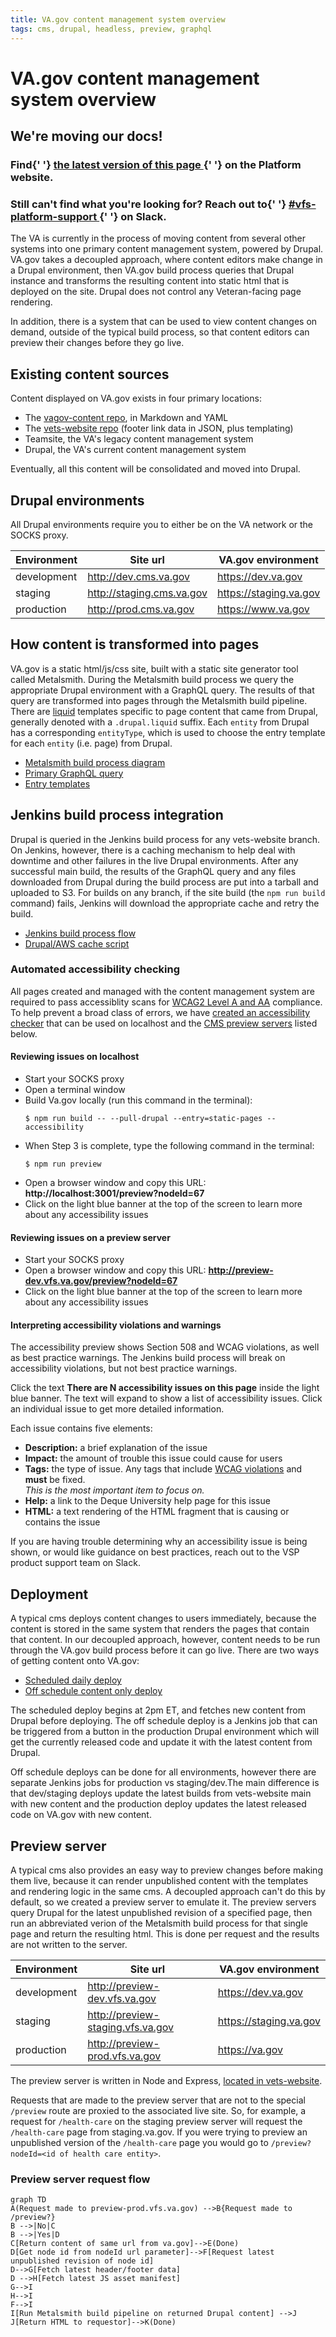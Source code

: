 ```yaml
---
title: VA.gov content management system overview
tags: cms, drupal, headless, preview, graphql
---
```


# VA.gov content management system overview

<div class="deprecation-message">
  <h2>We're moving our docs!</h2>
  <h3>
    Find{' '}
    <a href="https://depo-platform-documentation.scrollhelp.site/developer-docs/VA.gov-content-management-system-overview.1854832733.html">
      the latest version of this page
    </a>{' '}
    on the Platform website.
  </h3>
  <h3>
    Still can't find what you're looking for? Reach out to{' '}
    <a href="https://dsva.slack.com/archives/CBU0KDSB1">
      #vfs-platform-support
    </a>{' '}
    on Slack.
  </h3>
</div>

The VA is currently in the process of moving content from several other systems into one primary content management system, powered by Drupal. VA.gov takes a decoupled approach, where content editors make change in a Drupal environment, then VA.gov build process queries that Drupal instance and transforms the resulting content into static html that is deployed on the site. Drupal does not control any Veteran-facing page rendering.

In addition, there is a system that can be used to view content changes on demand, outside of the typical build process, so that content editors can preview their changes before they go live.

## Existing content sources

Content displayed on VA.gov exists in four primary locations:

- The [vagov-content repo](https://github.com/department-of-veterans-affairs/vagov-content), in Markdown and YAML
- The [vets-website repo](https://github.com/department-of-veterans-affairs/vets-website) (footer link data in JSON, plus templating)
- Teamsite, the VA's legacy content management system
- Drupal, the VA's current content management system

Eventually, all this content will be consolidated and moved into Drupal.

## Drupal environments

All Drupal environments require you to either be on the VA network or the SOCKS proxy.

| Environment | Site url                  | VA.gov environment     |
| ----------- | ------------------------- | ---------------------- |
| development | http://dev.cms.va.gov     | https://dev.va.gov     |
| staging     | http://staging.cms.va.gov | https://staging.va.gov |
| production  | http://prod.cms.va.gov    | https://www.va.gov     |

## How content is transformed into pages

VA.gov is a static html/js/css site, built with a static site generator tool called Metalsmith. During the Metalsmith build process we query the appropriate Drupal environment with a GraphQL query. The results of that query are transformed into pages through the Metalsmith build pipeline. There are [liquid](https://shopify.github.io/liquid/) templates specific to page content that came from Drupal, generally denoted with a `.drupal.liquid` suffix. Each `entity` from Drupal has a corresponding `entityType`, which is used to choose the entry template for each `entity` (i.e. page) from Drupal.

- [Metalsmith build process diagram](/platform/architecture/static-site)
- [Primary GraphQL query](https://github.com/department-of-veterans-affairs/vets-website/blob/main/src/site/stages/build/drupal/graphql/GetAllPages.graphql.js)
- [Entry templates](https://github.com/department-of-veterans-affairs/vets-website/tree/main/src/site/layouts)

## Jenkins build process integration

Drupal is queried in the Jenkins build process for any vets-website branch. On Jenkins, however, there is a caching mechanism to help deal with downtime and other failures in the live Drupal environments. After any successful main build, the results of the GraphQL query and any files downloaded from Drupal during the build process are put into a tarball and uploaded to S3. For builds on any branch, if the site build (the `npm run build` command) fails, Jenkins will download the appropriate cache and retry the build.

- [Jenkins build process flow](/platform/architecture/build-deploy-flows#standard-masterpr-build)
- [Drupal/AWS cache script](https://github.com/department-of-veterans-affairs/vets-website/tree/main/script/drupal-aws-cache.js)

### Automated accessibility checking

All pages created and managed with the content management system are required to pass accessiblity scans for [WCAG2 Level A and AA](https://www.w3.org/TR/WCAG20/) compliance. To help prevent a broad class of errors, we have [created an accessibility checker](https://github.com/department-of-veterans-affairs/vets-website/pull/10836) that can be used on localhost and the [CMS preview servers](#preview-server) listed below.

#### Reviewing issues on localhost

- Start your SOCKS proxy
- Open a terminal window
- Build Va.gov locally (run this command in the terminal):
  ```
  $ npm run build -- --pull-drupal --entry=static-pages --accessibility
  ```
- When Step 3 is complete, type the following command in the terminal:
  ```
  $ npm run preview
  ```
- Open a browser window and copy this URL: **http://localhost:3001/preview?nodeId=67**
- Click on the light blue banner at the top of the screen to learn more about any accessibility issues

#### Reviewing issues on a preview server

- Start your SOCKS proxy
- Open a browser window and copy this URL: **http://preview-dev.vfs.va.gov/preview?nodeId=67**
- Click on the light blue banner at the top of the screen to learn more about any accessibility issues

#### Interpreting accessibility violations and warnings

The accessibility preview shows Section 508 and WCAG violations, as well as best practice warnings. The Jenkins build process will break on accessibility violations, but not best practice warnings.

Click the text **There are N accessibility issues on this page** inside the light blue banner. The text will expand to show a list of accessibility issues. Click an individual issue to get more detailed information.

Each issue contains five elements:

- **Description:** a brief explanation of the issue
- **Impact:** the amount of trouble this issue could cause for users
- **Tags:** the type of issue. Any tags that include [WCAG violations](https://www.w3.org/TR/WCAG20/) and **must** be fixed.<br/>_This is the most important item to focus on._
- **Help:** a link to the Deque University help page for this issue
- **HTML:** a text rendering of the HTML fragment that is causing or contains the issue

If you are having trouble determining why an accessibility issue is being shown, or would like guidance on best practices, reach out to the VSP product support team on Slack.

## Deployment

A typical cms deploys content changes to users immediately, because the content is stored in the same system that renders the pages that contain that content. In our decoupled approach, however, content needs to be run through the VA.gov build process before it can go live. There are two ways of getting content onto VA.gov:

- [Scheduled daily deploy](/platform/architecture/build-deploy-flows#daily-deploy)
- [Off schedule content only deploy](/platform/architecture/build-deploy-flows#content-only-deploy)

The scheduled deploy begins at 2pm ET, and fetches new content from Drupal before deploying. The off schedule deploy is a Jenkins job that can be triggered from a button in the production Drupal environment which will get the currently released code and update it with the latest content from Drupal.

Off schedule deploys can be done for all environments, however there are separate Jenkins jobs for production vs staging/dev.The main difference is that dev/staging deploys update the latest builds from vets-website main with new content and the production deploy updates the latest released code on VA.gov with new content.

## Preview server

A typical cms also provides an easy way to preview changes before making them live, because it can render unpublished content with the templates and rendering logic in the same cms. A decoupled approach can't do this by default, so we created a preview server to emulate it. The preview servers query Drupal for the latest unpublished revision of a specified page, then run an abbreviated verion of the Metalsmith build process for that single page and return the resulting html. This is done per request and the results are not written to the server.

| Environment | Site url                          | VA.gov environment     |
| ----------- | --------------------------------- | ---------------------- |
| development | http://preview-dev.vfs.va.gov     | https://dev.va.gov     |
| staging     | http://preview-staging.vfs.va.gov | https://staging.va.gov |
| production  | http://preview-prod.vfs.va.gov    | https://va.gov         |

The preview server is written in Node and Express, [located in vets-website](https://github.com/department-of-veterans-affairs/vets-website/blob/main/script/preview.js).

Requests that are made to the preview server that are not to the special `/preview` route are proxied to the associated live site. So, for example, a request for `/health-care` on the staging preview server will request the `/health-care` page from staging.va.gov. If you were trying to preview an unpublished version of the `/health-care` page you would go to `/preview?nodeId=<id of health care entity>`.

### Preview server request flow

```mermaid
graph TD
A(Request made to preview-prod.vfs.va.gov) -->B{Request made to /preview?}
B -->|No|C
B -->|Yes|D
C[Return content of same url from va.gov]-->E(Done)
D[Get node id from nodeId url parameter]-->F[Request latest unpublished revision of node id]
D-->G[Fetch latest header/footer data]
D -->H[Fetch latest JS asset manifest]
G-->I
H-->I
F-->I
I[Run Metalsmith build pipeline on returned Drupal content] -->J
J[Return HTML to requestor]-->K(Done)
```
